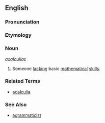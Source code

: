 ==English==

===Pronunciation===

===Etymology===

===Noun===
''acalculiac''

# Someone [[lack|lacking]] basic [[mathematics|mathematical]] [[skill]]s.

===Related Terms===
* [[acalculia]]

===See Also===
* [[agrammaticist]]